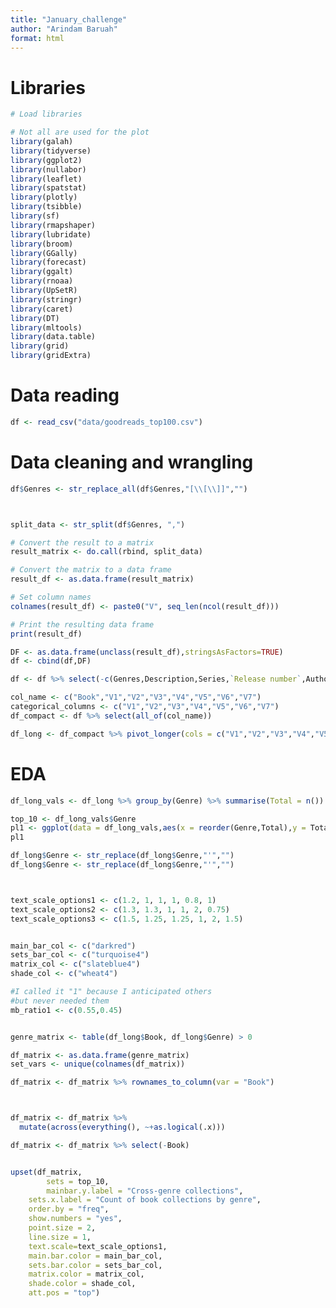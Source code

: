 ```yaml
---
title: "January_challenge"
author: "Arindam Baruah"
format: html
---
```

# Libraries

```r
# Load libraries

# Not all are used for the plot
library(galah)
library(tidyverse)
library(ggplot2)
library(nullabor)
library(leaflet)
library(spatstat) 
library(plotly)
library(tsibble)
library(sf)
library(rmapshaper)
library(lubridate)
library(broom)
library(GGally)
library(forecast)
library(ggalt)
library(rnoaa)
library(UpSetR)
library(stringr)
library(caret)
library(DT)
library(mltools)
library(data.table)
library(grid)
library(gridExtra)
```

# Data reading

```r
df <- read_csv("data/goodreads_top100.csv")

```

# Data cleaning and wrangling

```r
df$Genres <- str_replace_all(df$Genres,"[\\[\\]]","")



split_data <- str_split(df$Genres, ",")

# Convert the result to a matrix
result_matrix <- do.call(rbind, split_data)

# Convert the matrix to a data frame
result_df <- as.data.frame(result_matrix)

# Set column names
colnames(result_df) <- paste0("V", seq_len(ncol(result_df)))

# Print the resulting data frame
print(result_df)


```



```r



DF <- as.data.frame(unclass(result_df),stringsAsFactors=TRUE)
df <- cbind(df,DF)

df <- df %>% select(-c(Genres,Description,Series,`Release number`,Author,`Num Pages`,`Publication Date`,Rating,...1))
```

```r

col_name <- c("Book","V1","V2","V3","V4","V5","V6","V7")
categorical_columns <- c("V1","V2","V3","V4","V5","V6","V7")
df_compact <- df %>% select(all_of(col_name))

df_long <- df_compact %>% pivot_longer(cols = c("V1","V2","V3","V4","V5","V6","V7"),values_to = "Genre")

```







# EDA


```r

df_long_vals <- df_long %>% group_by(Genre) %>% summarise(Total = n()) %>% arrange(-Total) %>% head(10) %>% as.data.frame()

top_10 <- df_long_vals$Genre
pl1 <- ggplot(data = df_long_vals,aes(x = reorder(Genre,Total),y = Total)) + geom_col() + geom_label(aes(label = Total)) + coord_flip() + ggtitle("Top most books by genre")
pl1
```



```r
df_long$Genre <- str_replace(df_long$Genre,"'","")
df_long$Genre <- str_replace(df_long$Genre,"'","")



text_scale_options1 <- c(1.2, 1, 1, 1, 0.8, 1)
text_scale_options2 <- c(1.3, 1.3, 1, 1, 2, 0.75)
text_scale_options3 <- c(1.5, 1.25, 1.25, 1, 2, 1.5)


main_bar_col <- c("darkred")
sets_bar_col <- c("turquoise4")
matrix_col <- c("slateblue4")
shade_col <- c("wheat4")

#I called it "1" because I anticipated others
#but never needed them
mb_ratio1 <- c(0.55,0.45)


genre_matrix <- table(df_long$Book, df_long$Genre) > 0

df_matrix <- as.data.frame(genre_matrix)
set_vars <- unique(colnames(df_matrix))

df_matrix <- df_matrix %>% rownames_to_column(var = "Book")



df_matrix <- df_matrix %>% 
  mutate(across(everything(), ~+as.logical(.x)))

df_matrix <- df_matrix %>% select(-Book)


upset(df_matrix,
        sets = top_10,
      	mainbar.y.label = "Cross-genre collections", 
	sets.x.label = "Count of book collections by genre",
	order.by = "freq",
	show.numbers = "yes",
	point.size = 2, 
	line.size = 1,
	text.scale=text_scale_options1,
	main.bar.color = main_bar_col,
	sets.bar.color = sets_bar_col,
	matrix.color = matrix_col,
	shade.color = shade_col,
	att.pos = "top")


```








